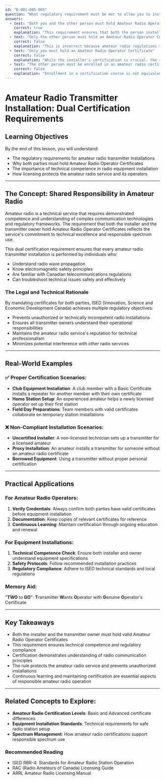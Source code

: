 ```yaml
---
id: "B-001-005-003"
question: "What regulatory requirement must be met to allow you to install an amateur radio transmitter on behalf of another person?"
answers:
  - text: "Both you and the other person must hold Amateur Radio Operator Certificates"
    correct: true
    explanation: "This requirement ensures that both the person installing the equipment and the equipment's owner have demonstrated the technical knowledge and regulatory understanding necessary for safe and compliant amateur radio operations. By mandating that both parties hold valid Amateur Radio Operator Certificates, ISED ensures that every transmitter installation is conducted with proper technical competence and awareness of regulatory obligations."
  - text: "Only the other person must hold an Amateur Radio Operator Certificate"
    correct: false
    explanation: "This is incorrect because amateur radio regulations require that the person performing the installation must also hold a valid Amateur Radio Operator Certificate. Simply having the equipment owner certified is not sufficient to legally install a transmitter. Both parties must be properly licensed to ensure technical competence and regulatory compliance."
  - text: "Only you must hold an Amateur Radio Operator Certificate"
    correct: false
    explanation: "While the installer's certification is crucial, the regulations also require that the person for whom the transmitter is being installed must hold their own Amateur Radio Operator Certificate. Allowing an unlicensed individual to have a transmitter installed would violate amateur radio licensing principles and regulatory requirements."
  - text: "The other person must be enrolled in an amateur radio certification course"
    correct: false
    explanation: "Enrollment in a certification course is not equivalent to holding a valid Amateur Radio Operator Certificate. Only a fully issued certificate demonstrates the technical knowledge and regulatory understanding required to be associated with an amateur radio transmitter installation."
---
```


# Amateur Radio Transmitter Installation: Dual Certification Requirements

## Learning Objectives
By the end of this lesson, you will understand:
- The regulatory requirements for amateur radio transmitter installations
- Why both parties must hold Amateur Radio Operator Certificates
- The importance of technical competence in radio equipment installation
- How licensing protects the amateur radio service and its operators

---

## The Concept: Shared Responsibility in Amateur Radio

Amateur radio is a technical service that requires demonstrated competence and understanding of complex communication technologies and regulatory frameworks. The requirement that both the installer and the transmitter owner hold Amateur Radio Operator Certificates reflects the service's commitment to technical excellence and responsible spectrum use.

This dual certification requirement ensures that every amateur radio transmitter installation is performed by individuals who:
- Understand radio wave propagation
- Know electromagnetic safety principles
- Are familiar with Canadian telecommunications regulations
- Can troubleshoot technical issues safely and effectively

### The Legal and Technical Rationale

By mandating certificates for both parties, ISED (Innovation, Science and Economic Development Canada) achieves multiple regulatory objectives:
- Prevents unauthorized or technically incompetent radio installations
- Ensures all transmitter owners understand their operational responsibilities
- Maintains the amateur radio service's reputation for technical professionalism
- Minimizes potential interference with other radio services

---

## Real-World Examples

### ✅ Proper Certification Scenarios:
- **Club Equipment Installation**: A club member with a Basic Certificate installs a repeater for another member with their own certificate
- **Home Station Setup**: An experienced amateur helps a newly licensed operator set up their first station
- **Field Day Preparations**: Team members with valid certificates collaborate on temporary station installations

### ❌ Non-Compliant Installation Scenarios:
- **Uncertified Installer**: A non-licensed technician sets up a transmitter for a licensed amateur
- **Proxy Installation**: An amateur installs a transmitter for someone without an amateur radio certificate
- **Borrowed Equipment**: Using a transmitter without proper personal certification

---

## Practical Applications

### For Amateur Radio Operators:
1. **Verify Credentials**: Always confirm both parties have valid certificates before equipment installation
2. **Documentation**: Keep copies of relevant certificates for reference
3. **Continuous Learning**: Maintain certification through ongoing education and renewal

### For Equipment Installations:
1. **Technical Competence Check**: Ensure both installer and owner understand equipment specifications
2. **Safety Protocols**: Follow recommended installation practices
3. **Regulatory Compliance**: Adhere to ISED technical standards and local regulations

### Memory Aid:
"**TWO** to **GO**": **T**ransmitter **W**ants **O**perator with **G**enuine **O**perator's Certificate

---

## Key Takeaways

- Both the installer and the transmitter owner must hold valid Amateur Radio Operator Certificates
- This requirement ensures technical competence and regulatory compliance
- Certification demonstrates understanding of radio communication principles
- The rule protects the amateur radio service and prevents unauthorized installations
- Continuous learning and maintaining certification are essential aspects of responsible amateur radio operation

---

## Related Concepts to Explore:
- **Amateur Radio Certification Levels**: Basic and Advanced certificate differences
- **Equipment Installation Standards**: Technical requirements for safe radio station setup
- **Spectrum Management**: How amateur radio certifications support responsible spectrum use

### Recommended Reading
- ISED RBR-4: Standards for Amateur Radio Station Operation
- RAC (Radio Amateurs of Canada) Licensing Guide
- ARRL Amateur Radio Licensing Manual